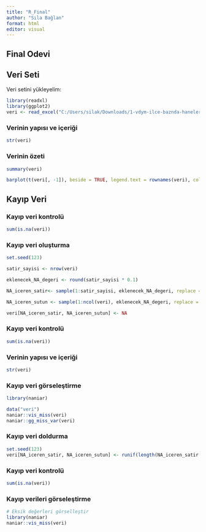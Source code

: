 ---
title: "R_Final"
author: "Sıla Bağlan"
format: html
editor: visual
---

## Final Odevi

## Veri Seti

Veri setini yükleyelim:

```{r}

library(readxl)
library(ggplot2)
veri <- read_excel("C:/Users/silak/Downloads/1-vdym-ilce-baznda-hanelerdeki-duygu-durum-istatistikleri.xlsx")


```

### Verinin yapısı ve içeriği

```{r}
str(veri)
```

### Verinin özeti

```{r}
summary(veri)

```

```{r}
barplot(t(veri[, -1]), beside = TRUE, legend.text = rownames(veri), col = rainbow(ncol(veri) - 1))
```

## Kayıp Veri

### Kayıp veri kontrolü

```{r}
sum(is.na(veri))

```

### Kayıp veri oluşturma

```{r}

set.seed(123)

satir_sayisi <- nrow(veri)

eklenecek_NA_degeri <- round(satir_sayisi * 0.1)  

NA_iceren_satir<- sample(1:satir_sayisi, eklenecek_NA_degeri, replace = TRUE)

NA_iceren_sutun <- sample(1:ncol(veri), eklenecek_NA_degeri, replace = TRUE)

veri[NA_iceren_satir, NA_iceren_sutun] <- NA

```

### Kayıp veri kontrolü

```{r}
sum(is.na(veri))

```

### Verinin yapısı ve içeriği

```{r}
str(veri)

```

###  Kayıp veri görseleştirme

```{r}
library(naniar)

data("veri")
naniar::vis_miss(veri)
naniar::gg_miss_var(veri)
```

### Kayıp veri doldurma

```{r}
set.seed(123)
veri[NA_iceren_satir, NA_iceren_sutun] <- runif(length(NA_iceren_satir * NA_iceren_sutun))

```

### Kayıp veri kontrolü

```{r}
sum(is.na(veri))
```

### Kayıp verileri görseleştirme

```{r}
# Eksik değerleri görselleştir
library(naniar)
naniar::vis_miss(veri)
 
```
